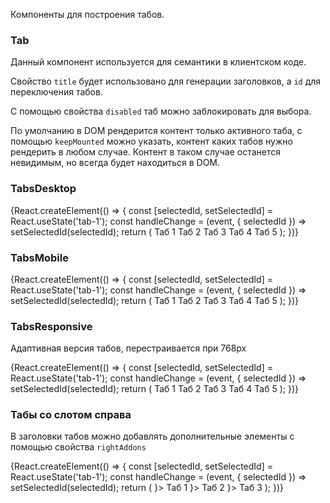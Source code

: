 




Компоненты для построения табов.

### Tab

Данный компонент используется для семантики в клиентском коде.

Свойство `title` будет использовано для генерации заголовков, а `id` для переключения табов.

С помощью свойства `disabled` таб можно заблокировать для выбора.

По умолчанию в DOM рендерится контент только активного таба, с помощью `keepMounted` можно указать, контент каких табов нужно рендерить в любом случае.
Контент в таком случае останется невидимым, но всегда будет находиться в DOM.

### TabsDesktop

<Preview>
    {React.createElement(() => {
        const [selectedId, setSelectedId] = React.useState('tab-1');
        const handleChange = (event, { selectedId }) => setSelectedId(selectedId);
        return (
            <TabsDesktop
                view={select('view', ['primary', 'secondary'], 'primary')}
                selectedId={selectedId}
                keepMounted={boolean('keepMounted')}
                onChange={handleChange}
                scrollable={boolean('scrollable', false)}
                size={select('size', ['s', 'm', 'l', 'xl'], 'm')}
            >
                <Tab title='Таб 1' id='tab-1'>
                    Таб 1
                </Tab>
                <Tab title='Таб 2' id='tab-2'>
                    Таб 2
                </Tab>
                <Tab title='Таб 3' id='tab-3'>
                    Таб 3
                </Tab>
                <Tab title='Таб 4' id='tab-4'>
                    Таб 4
                </Tab>
                <Tab title='Таб 5' id='tab-5'>
                    Таб 5
                </Tab>
            </TabsDesktop>
        );
    })}
</Preview>

### TabsMobile

<Preview>
    {React.createElement(() => {
        const [selectedId, setSelectedId] = React.useState('tab-1');
        const handleChange = (event, { selectedId }) => setSelectedId(selectedId);
        return (
            <TabsMobile
                view={select('view', ['primary', 'secondary'], 'primary')}
                selectedId={selectedId}
                keepMounted={boolean('keepMounted')}
                onChange={handleChange}
                scrollable={boolean('scrollable', false)}
            >
                <Tab title='Таб 1' id='tab-1'>
                    Таб 1
                </Tab>
                <Tab title='Таб 2' id='tab-2'>
                    Таб 2
                </Tab>
                <Tab title='Таб 3' id='tab-3'>
                    Таб 3
                </Tab>
                <Tab title='Таб 4' id='tab-4'>
                    Таб 4
                </Tab>
                <Tab title='Таб 5' id='tab-5'>
                    Таб 5
                </Tab>
            </TabsMobile>
        );
    })}
</Preview>

### TabsResponsive

Адаптивная версия табов, перестраивается при 768px

<Preview>
    {React.createElement(() => {
        const [selectedId, setSelectedId] = React.useState('tab-1');
        const handleChange = (event, { selectedId }) => setSelectedId(selectedId);
        return (
            <TabsResponsive
                view={select('view', ['primary', 'secondary'], 'primary')}
                size={select('size', ['s', 'm', 'l', 'xl'], 'm')}
                selectedId={selectedId}
                keepMounted={boolean('keepMounted')}
                onChange={handleChange}
                scrollable={boolean('scrollable', false)}
            >
                <Tab title='Таб 1' id='tab-1'>
                    Таб 1
                </Tab>
                <Tab title='Таб 2' id='tab-2'>
                    Таб 2
                </Tab>
                <Tab title='Таб 3' id='tab-3'>
                    Таб 3
                </Tab>
                <Tab title='Таб 4' id='tab-4'>
                    Таб 4
                </Tab>
                <Tab title='Таб 5' id='tab-5'>
                    Таб 5
                </Tab>
            </TabsResponsive>
        );
    })}
</Preview>

### Табы со слотом справа

В заголовки табов можно добавлять дополнительные элементы с помощью свойства `rightAddons`

<Preview>
    {React.createElement(() => {
        const [selectedId, setSelectedId] = React.useState('tab-1');
        const handleChange = (event, { selectedId }) => setSelectedId(selectedId);
        return (
            <TabsDesktop
                selectedId={selectedId}
                onChange={handleChange}
            >
                <Tab title='Таб 1' id='tab-1' rightAddons={<Icon/>}>
                    Таб 1
                </Tab>
                <Tab title='Таб 2' id='tab-2' rightAddons={<Icon/>}>
                    Таб 2
                </Tab>
                <Tab title='Таб 3' id='tab-3' rightAddons={<Icon/>}>
                    Таб 3
                </Tab>
            </TabsDesktop>
        );
    })}
</Preview>
